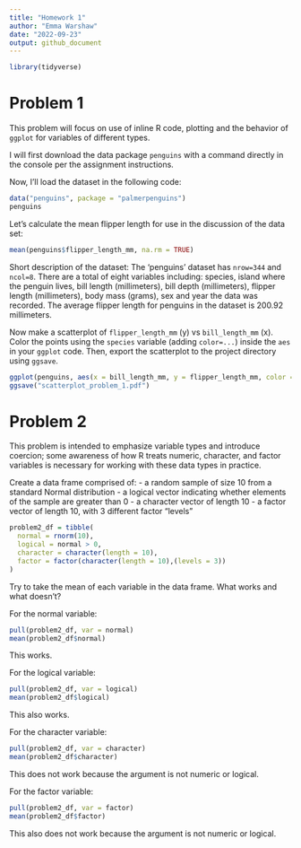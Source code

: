 ```yaml
---
title: "Homework 1"
author: "Emma Warshaw"
date: "2022-09-23"
output: github_document
---
```


```r
library(tidyverse)
```

# Problem 1

This problem will focus on use of inline R code, plotting and the behavior of `ggplot` for variables of different types.  

I will first download the data package `penguins` with a command directly in the console per the assignment instructions. 

Now, I'll load the dataset in the following code: 

```r
data("penguins", package = "palmerpenguins")
penguins
```

Let's calculate the mean flipper length for use in the discussion of the data set: 

```r
mean(penguins$flipper_length_mm, na.rm = TRUE)
```

Short description of the dataset: 
The 'penguins' dataset has `nrow=344` and `ncol=8`.  There are a total of eight variables including: species, island where the penguin lives, bill length (millimeters), bill depth (millimeters), flipper length (millimeters), body mass (grams), sex and year the data was recorded.  The average flipper length for penguins in the dataset is 200.92 millimeters.  

Now make a scatterplot of `flipper_length_mm` (y) vs `bill_length_mm` (x).  Color the points using the `species` variable (adding `color=...`) inside the `aes` in your `ggplot` code.  Then, export the scatterplot to the project directory using `ggsave`.   

```r
ggplot(penguins, aes(x = bill_length_mm, y = flipper_length_mm, color = species)) + geom_point() 
ggsave("scatterplot_problem_1.pdf")
```

# Problem 2

This problem is intended to emphasize variable types and introduce coercion; some awareness of how R treats numeric, character, and factor variables is necessary for working with these data types in practice.  

Create a data frame comprised of: 
  - a random sample of size 10 from a standard Normal distribution
  - a logical vector indicating whether elements of the sample are greater than 0
  - a character vector of length 10 
  - a factor vector of length 10, with 3 different factor "levels"

```r
problem2_df = tibble(
  normal = rnorm(10),
  logical = normal > 0,
  character = character(length = 10),
  factor = factor(character(length = 10),(levels = 3))
)
```

Try to take the mean of each variable in the data frame.  What works and what doesn't? 

For the normal variable: 
```r
pull(problem2_df, var = normal)
mean(problem2_df$normal)
```
This works.  

For the logical variable:
```r
pull(problem2_df, var = logical)
mean(problem2_df$logical)
```
This also works.  

For the character variable:
```r
pull(problem2_df, var = character)
mean(problem2_df$character)
```
This does not work because the argument is not numeric or logical. 

For the factor variable: 
```r
pull(problem2_df, var = factor)
mean(problem2_df$factor)
```
This also does not work because the argument is not numeric or logical. 



